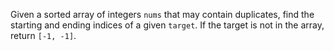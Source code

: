 Given a sorted array of integers `nums` that may contain duplicates, find the starting and ending indices of a given `target`. If the target is not in the array, return `[-1, -1]`.